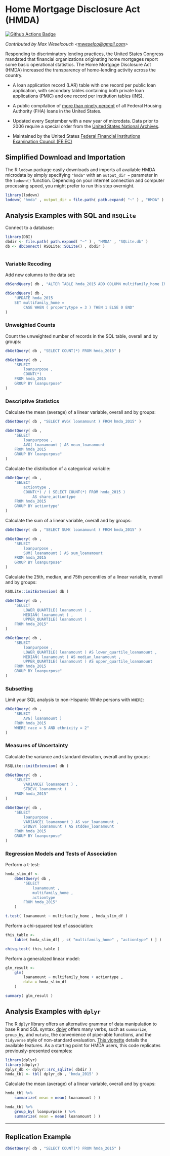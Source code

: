 # Home Mortgage Disclosure Act (HMDA) {-}

<a href="https://github.com/asdfree/hmda/actions"><img src="https://github.com/asdfree/hmda/actions/workflows/r.yml/badge.svg" alt="Github Actions Badge"></a>

*Contributed by Max Weselcouch <<mweselco@gmail.com>>*

Responding to discriminatory lending practices, the United States Congress mandated that financial organizations originating home mortgages report some basic operational statistics. The Home Mortgage Disclosure Act (HMDA) increased the transparency of home-lending activity across the country.

* A loan application record (LAR) table with one record per public loan application, with secondary tables containing both private loan applications (PMIC) and one record per institution tables (INS).

* A public compilation of [more than ninety percent](http://www.huduser.gov/portal/periodicals/ushmc/spring11/USHMC_1q11.pdf#page=6) of all Federal Housing Authority (FHA) loans in the United States.

* Updated every September with a new year of microdata. Data prior to 2006 require a special order from the [United States National Archives](https://www.ffiec.gov/hmda/nationalarchives.htm).

* Maintained by the United States [Federal Financial Institutions Examination Council (FEIEC)](https://www.ffiec.gov/)

## Simplified Download and Importation {-}

The R `lodown` package easily downloads and imports all available HMDA microdata by simply specifying `"hmda"` with an `output_dir =` parameter in the `lodown()` function. Depending on your internet connection and computer processing speed, you might prefer to run this step overnight.

```r
library(lodown)
lodown( "hmda" , output_dir = file.path( path.expand( "~" ) , "HMDA" ) )
```

## Analysis Examples with SQL and `RSQLite` \ {-}

Connect to a database:

```r
library(DBI)
dbdir <- file.path( path.expand( "~" ) , "HMDA" , "SQLite.db" )
db <- dbConnect( RSQLite::SQLite() , dbdir )
```

```r

```

### Variable Recoding {-}

Add new columns to the data set:
```r
dbSendQuery( db , "ALTER TABLE hmda_2015 ADD COLUMN multifamily_home INTEGER" )

dbSendQuery( db , 
	"UPDATE hmda_2015 
	SET multifamily_home = 
		CASE WHEN ( propertytype = 3 ) THEN 1 ELSE 0 END" 
)
```

### Unweighted Counts {-}

Count the unweighted number of records in the SQL table, overall and by groups:
```r
dbGetQuery( db , "SELECT COUNT(*) FROM hmda_2015" )

dbGetQuery( db ,
	"SELECT
		loanpurpose ,
		COUNT(*) 
	FROM hmda_2015
	GROUP BY loanpurpose"
)
```

### Descriptive Statistics {-}

Calculate the mean (average) of a linear variable, overall and by groups:
```r
dbGetQuery( db , "SELECT AVG( loanamount ) FROM hmda_2015" )

dbGetQuery( db , 
	"SELECT 
		loanpurpose , 
		AVG( loanamount ) AS mean_loanamount
	FROM hmda_2015 
	GROUP BY loanpurpose" 
)
```

Calculate the distribution of a categorical variable:
```r
dbGetQuery( db , 
	"SELECT 
		actiontype , 
		COUNT(*) / ( SELECT COUNT(*) FROM hmda_2015 ) 
			AS share_actiontype
	FROM hmda_2015 
	GROUP BY actiontype" 
)
```

Calculate the sum of a linear variable, overall and by groups:
```r
dbGetQuery( db , "SELECT SUM( loanamount ) FROM hmda_2015" )

dbGetQuery( db , 
	"SELECT 
		loanpurpose , 
		SUM( loanamount ) AS sum_loanamount 
	FROM hmda_2015 
	GROUP BY loanpurpose" 
)
```

Calculate the 25th, median, and 75th percentiles of a linear variable, overall and by groups:
```r
RSQLite::initExtension( db )

dbGetQuery( db , 
	"SELECT 
		LOWER_QUARTILE( loanamount ) , 
		MEDIAN( loanamount ) , 
		UPPER_QUARTILE( loanamount ) 
	FROM hmda_2015" 
)

dbGetQuery( db , 
	"SELECT 
		loanpurpose , 
		LOWER_QUARTILE( loanamount ) AS lower_quartile_loanamount , 
		MEDIAN( loanamount ) AS median_loanamount , 
		UPPER_QUARTILE( loanamount ) AS upper_quartile_loanamount
	FROM hmda_2015 
	GROUP BY loanpurpose" 
)
```

### Subsetting {-}

Limit your SQL analysis to non-Hispanic White persons with `WHERE`:
```r
dbGetQuery( db ,
	"SELECT
		AVG( loanamount )
	FROM hmda_2015
	WHERE race = 5 AND ethnicity = 2"
)
```

### Measures of Uncertainty {-}

Calculate the variance and standard deviation, overall and by groups:
```r
RSQLite::initExtension( db )

dbGetQuery( db , 
	"SELECT 
		VARIANCE( loanamount ) , 
		STDEV( loanamount ) 
	FROM hmda_2015" 
)

dbGetQuery( db , 
	"SELECT 
		loanpurpose , 
		VARIANCE( loanamount ) AS var_loanamount ,
		STDEV( loanamount ) AS stddev_loanamount
	FROM hmda_2015 
	GROUP BY loanpurpose" 
)
```

### Regression Models and Tests of Association {-}

Perform a t-test:
```r
hmda_slim_df <- 
	dbGetQuery( db , 
		"SELECT 
			loanamount , 
			multifamily_home ,
			actiontype
		FROM hmda_2015" 
	)

t.test( loanamount ~ multifamily_home , hmda_slim_df )
```

Perform a chi-squared test of association:
```r
this_table <-
	table( hmda_slim_df[ , c( "multifamily_home" , "actiontype" ) ] )

chisq.test( this_table )
```

Perform a generalized linear model:
```r
glm_result <- 
	glm( 
		loanamount ~ multifamily_home + actiontype , 
		data = hmda_slim_df
	)

summary( glm_result )
```

## Analysis Examples with `dplyr` \ {-}

The R `dplyr` library offers an alternative grammar of data manipulation to base R and SQL syntax. [dplyr](https://github.com/tidyverse/dplyr/) offers many verbs, such as `summarize`, `group_by`, and `mutate`, the convenience of pipe-able functions, and the `tidyverse` style of non-standard evaluation. [This vignette](https://cran.r-project.org/web/packages/dplyr/vignettes/dplyr.html) details the available features. As a starting point for HMDA users, this code replicates previously-presented examples:

```r
library(dplyr)
library(dbplyr)
dplyr_db <- dplyr::src_sqlite( dbdir )
hmda_tbl <- tbl( dplyr_db , 'hmda_2015' )
```
Calculate the mean (average) of a linear variable, overall and by groups:
```r
hmda_tbl %>%
	summarize( mean = mean( loanamount ) )

hmda_tbl %>%
	group_by( loanpurpose ) %>%
	summarize( mean = mean( loanamount ) )
```

---

## Replication Example {-}

```r
dbGetQuery( db , "SELECT COUNT(*) FROM hmda_2015" )
```

